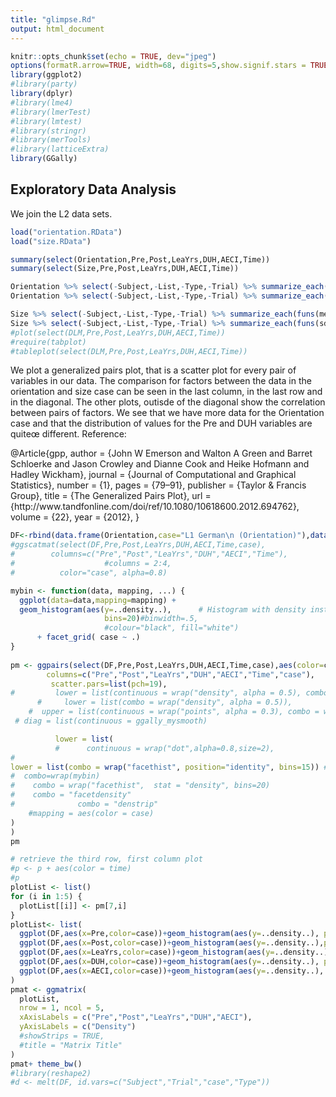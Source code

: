 ```yaml
---
title: "glimpse.Rd"
output: html_document
---
```


```r
knitr::opts_chunk$set(echo = TRUE, dev="jpeg")
options(formatR.arrow=TRUE, width=68, digits=5,show.signif.stars = TRUE)
library(ggplot2)
#library(party)
library(dplyr)
#library(lme4)
#library(lmerTest)
#library(lmtest)
#library(stringr)
#library(merTools)
#library(latticeExtra)
library(GGally)
```

## Exploratory Data Analysis

We join the L2 data sets.

```r
load("orientation.RData")
load("size.RData")
```


```r
summary(select(Orientation,Pre,Post,LeaYrs,DUH,AECI,Time))
summary(select(Size,Pre,Post,LeaYrs,DUH,AECI,Time))

Orientation %>% select(-Subject,-List,-Type,-Trial) %>% summarize_each(funs(mean, "mean", mean(., na.rm = TRUE)))
Orientation %>% select(-Subject,-List,-Type,-Trial) %>% summarize_each(funs(sd, "sd", sd(., na.rm = TRUE)))

Size %>% select(-Subject,-List,-Type,-Trial) %>% summarize_each(funs(mean, "mean", mean(., na.rm = TRUE)))
Size %>% select(-Subject,-List,-Type,-Trial) %>% summarize_each(funs(sd, "sd", sd(., na.rm = TRUE)))
#plot(select(DLM,Pre,Post,LeaYrs,DUH,AECI,Time))
#require(tabplot)
#tableplot(select(DLM,Pre,Post,LeaYrs,DUH,AECI,Time))
```

We plot a generalized pairs plot, that is a scatter plot for every pair of variables in our data. The comparison for  factors between the data in the orientation and size case can be seen in the last column, in the last row and in the diagonal. The other plots, outisde of the diagonal show the correlation between pairs of factors. We see that we have more data for the Orientation case and that the distribution of values for the Pre and DUH variables are quiteœ different. Reference:

@Article{gpp,
  author = {John W Emerson and Walton A Green and Barret Schloerke and Jason Crowley and Dianne Cook and Heike Hofmann and Hadley Wickham},
  journal = {Journal of Computational and Graphical Statistics},
  number = {1},
  pages = {79–91},
  publisher = {Taylor \& Francis Group},
  title = {The Generalized Pairs Plot},
  url = {http://www.tandfonline.com/doi/ref/10.1080/10618600.2012.694762},
  volume = {22},
  year = {2012},
}

```r
DF<-rbind(data.frame(Orientation,case="L1 German\n (Orientation)"),data.frame(Size,case="L1 Spanish\n (Size)"))
#ggscatmat(select(DF,Pre,Post,LeaYrs,DUH,AECI,Time,case),
#        columns=c("Pre","Post","LeaYrs","DUH","AECI","Time"),
#                    #columns = 2:4, 
#          color="case", alpha=0.8)

mybin <- function(data, mapping, ...) {
  ggplot(data=data,mapping=mapping) +
  geom_histogram(aes(y=..density..),      # Histogram with density instead of count on y-axis
                     bins=20)#binwidth=.5,
                     #colour="black", fill="white") 
      + facet_grid( case ~ .)
}  
  
pm <- ggpairs(select(DF,Pre,Post,LeaYrs,DUH,AECI,Time,case),aes(color=case),
        columns=c("Pre","Post","LeaYrs","DUH","AECI","Time","case"),
         scatter.pars=list(pch=19),
#         lower = list(continuous = wrap("density", alpha = 0.5), combo = "box"),
      #     lower = list(combo = wrap("density", alpha = 0.5)),
    #  upper = list(continuous = wrap("points", alpha = 0.3), combo = wrap("dot", alpha = 0.4))
 # diag = list(continuous = ggally_mysmooth)

          lower = list(
          #      continuous = wrap("dot",alpha=0.8,size=2),
# 
lower = list(combo = wrap("facethist", position="identity", bins=15)) #binwidth = 1)
#  combo=wrap(mybin)
#    combo = wrap("facethist",  stat = "density", bins=20)
#    combo = "facetdensity"
#              combo = "denstrip"
    #mapping = aes(color = case)
)  
)
pm
```

```r
# retrieve the third row, first column plot
#p <- p + aes(color = time)
#p
plotList <- list()
for (i in 1:5) {
  plotList[[i]] <- pm[7,i]
}
plotList<- list(
  ggplot(DF,aes(x=Pre,color=case))+geom_histogram(aes(y=..density..), position="identity", bins=20) + facet_grid( case ~ .),
  ggplot(DF,aes(x=Post,color=case))+geom_histogram(aes(y=..density..),position="identity", bins=20) + facet_grid( case ~ .),
  ggplot(DF,aes(x=LeaYrs,color=case))+geom_histogram(aes(y=..density..), position="identity",bins=20) + facet_grid( case ~ .),
  ggplot(DF,aes(x=DUH,color=case))+geom_histogram(aes(y=..density..), position="identity",bins=20) + facet_grid( case ~ .),
  ggplot(DF,aes(x=AECI,color=case))+geom_histogram(aes(y=..density..), position="identity",bins=20) + facet_grid( case ~ .)
)
pmat <- ggmatrix(
  plotList,
  nrow = 1, ncol = 5,
  xAxisLabels = c("Pre","Post","LeaYrs","DUH","AECI"),
  yAxisLabels = c("Density")
  #showStrips = TRUE,
  #title = "Matrix Title"
)
pmat+ theme_bw()
#library(reshape2)
#d <- melt(DF, id.vars=c("Subject","Trial","case","Type"))
```



